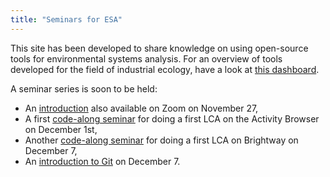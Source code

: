 ```yaml
---
title: "Seminars for ESA"
---
```


This site has been developed to share knowledge on using open-source tools for environmental systems analysis. For an overview of tools developed for the field of industrial ecology, have a look at [this dashboard](https://github.com/IndEcol/Dashboard).

A seminar series is soon to be held:

- An [introduction](seminar_intro.qmd) also available on Zoom on November 27,
- A first [code-along seminar](seminar_ab.qmd) for doing a first LCA on the Activity Browser on December 1st,
- Another [code-along seminar](seminar_brightway.qmd) for doing a first LCA on Brightway on December 7,
- An [introduction to Git](seminar_git.qmd) on December 7.


